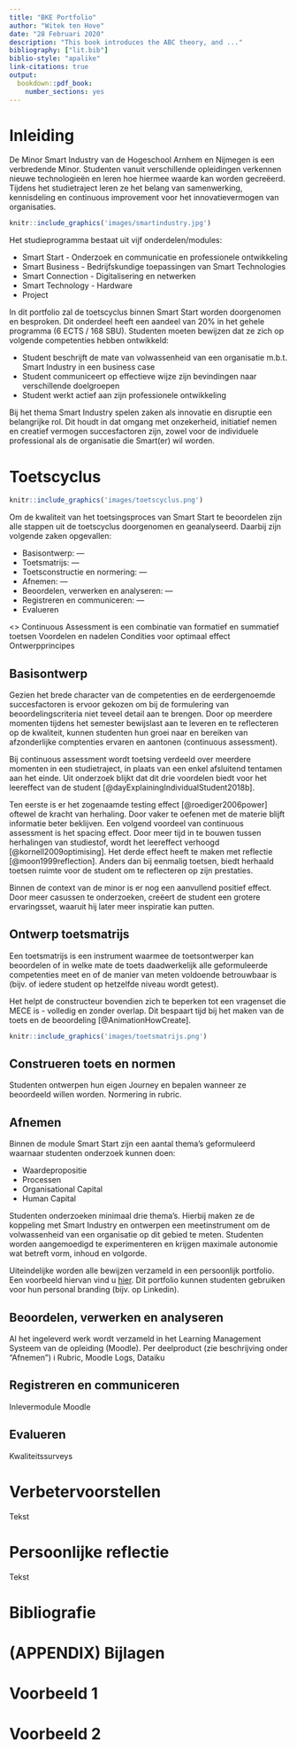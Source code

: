 ```yaml
---
title: "BKE Portfolio"
author: "Witek ten Hove"
date: "28 Februari 2020"
description: "This book introduces the ABC theory, and ..."
bibliography: ["lit.bib"]
biblio-style: "apalike"
link-citations: true
output:
  bookdown::pdf_book:
    number_sections: yes
---
```


# Inleiding

De Minor Smart Industry van de Hogeschool Arnhem en Nijmegen is een verbredende Minor. Studenten vanuit verschillende opleidingen verkennen nieuwe technologieën en leren hoe hiermee waarde kan worden gecreëerd. Tijdens het studietraject leren ze het belang van samenwerking, kennisdeling en continuous improvement voor het innovatievermogen van organisaties.

```r
knitr::include_graphics('images/smartindustry.jpg')
```

Het studieprogramma bestaat uit vijf onderdelen/modules:

* Smart Start - Onderzoek en communicatie en professionele ontwikkeling
* Smart Business - Bedrijfskundige toepassingen van Smart Technologies
* Smart Connection - Digitalisering en netwerken
* Smart Technology - Hardware
* Project

In dit portfolio zal de toetscyclus binnen Smart Start worden doorgenomen en besproken. Dit onderdeel heeft een aandeel van 20% in het gehele programma (6 ECTS / 168 SBU). Studenten moeten bewijzen dat ze zich op volgende competenties hebben ontwikkeld:

* Student beschrijft de mate van volwassenheid van een organisatie m.b.t. Smart Industry in een business case
* Student communiceert op effectieve wijze zijn bevindingen naar verschillende doelgroepen
* Student werkt actief aan zijn professionele ontwikkeling

Bij het thema Smart Industry spelen zaken als innovatie en disruptie een belangrijke rol. Dit houdt in dat omgang met onzekerheid, initiatief nemen en creatief vermogen succesfactoren zijn, zowel voor de individuele professional als de organisatie die Smart(er) wil worden. 

# Toetscyclus

```r
knitr::include_graphics('images/toetscyclus.png')
```

Om de kwaliteit van het toetsingsproces van Smart Start te beoordelen zijn alle stappen uit de toetscyclus doorgenomen en geanalyseerd. Daarbij zijn volgende zaken opgevallen:

* Basisontwerp: ---
* Toetsmatrijs: ---
* Toetsconstructie en normering: ---
* Afnemen: ---
* Beoordelen, verwerken en analyseren: ---
* Registreren en communiceren: ---
* Evalueren

<<Verdiepende literatuurstudie>>
Continuous Assessment is een combinatie van formatief en summatief toetsen
Voordelen en nadelen
Condities voor optimaal effect
Ontwerpprincipes

## Basisontwerp

Gezien het brede character van de competenties en de eerdergenoemde succesfactoren is ervoor gekozen om bij de formulering van beoordelingscriteria niet teveel detail aan te brengen. Door op meerdere momenten tijdens het semester bewijslast aan te leveren en te reflecteren op de kwaliteit, kunnen studenten hun groei naar en bereiken van afzonderlijke comptenties ervaren en aantonen (continuous assessment).

Bij continuous assessment wordt toetsing verdeeld over meerdere momenten in een studietraject, in plaats van een enkel afsluitend tentamen aan het einde. Uit onderzoek blijkt dat dit drie voordelen biedt voor het leereffect van de student [@dayExplainingIndividualStudent2018b].

Ten eerste is er het zogenaamde testing effect [@roediger2006power] oftewel de kracht van herhaling. Door vaker te oefenen met de materie blijft informatie beter beklijven. Een volgend voordeel van continuous assessment is het spacing effect. Door meer tijd in te bouwen tussen herhalingen van studiestof, wordt het leereffect verhoogd [@kornell2009optimising]. Het derde effect heeft te maken met reflectie [@moon1999reflection]. Anders dan bij eenmalig toetsen, biedt herhaald toetsen ruimte voor de student om te reflecteren op zijn prestaties.

Binnen de context van de minor is er nog een aanvullend positief effect. Door meer casussen te onderzoeken, creëert de student een grotere ervaringsset, waaruit hij later meer inspiratie kan putten.


## Ontwerp toetsmatrijs

Een toetsmatrijs is een instrument waarmee de toetsontwerper kan beoordelen of in welke mate de toets daadwerkelijk alle geformuleerde competenties meet en of de manier van meten voldoende betrouwbaar is (bijv. of iedere student op hetzelfde niveau wordt getest).

Het helpt de constructeur bovendien zich te beperken tot een vragenset die MECE is - volledig en zonder overlap. Dit bespaart tijd bij het maken van de toets en de beoordeling [@AnimationHowCreate].

```r
knitr::include_graphics('images/toetsmatrijs.png')
```

## Construeren toets en normen

Studenten ontwerpen hun eigen Journey en bepalen wanneer ze beoordeeld willen worden. Normering in rubric.

## Afnemen

Binnen de module Smart Start zijn een aantal thema's geformuleerd waarnaar studenten onderzoek kunnen doen:

* Waardepropositie
* Processen
* Organisational Capital
* Human Capital

Studenten onderzoeken minimaal drie thema's. Hierbij maken ze de koppeling met Smart Industry en ontwerpen een meetinstrument om de volwassenheid van een organisatie op dit gebied te meten. Studenten worden aangemoedigd te experimenteren en krijgen maximale autonomie wat betreft vorm, inhoud en volgorde.

Uiteindelijke worden alle bewijzen verzameld in een persoonlijk portfolio. Een voorbeeld hiervan vind u [hier](https://minorsmart.github.io/personal-portfolio-coengoossens78/index.html). Dit portfolio kunnen studenten gebruiken voor hun personal branding (bijv. op Linkedin).

## Beoordelen, verwerken en analyseren

Al het ingeleverd werk wordt verzameld in het Learning Management Systeem van de opleiding (Moodle). Per deelproduct (zie beschrijving onder "Afnemen") i
Rubric, Moodle Logs, Dataiku

## Registreren en communiceren

Inlevermodule Moodle

## Evalueren

Kwaliteitssurveys

# Verbetervoorstellen

Tekst

# Persoonlijke reflectie

Tekst

# Bibliografie

<div id="refs"></div>

# (APPENDIX) Bijlagen {-} 

# Voorbeeld 1

# Voorbeeld 2

